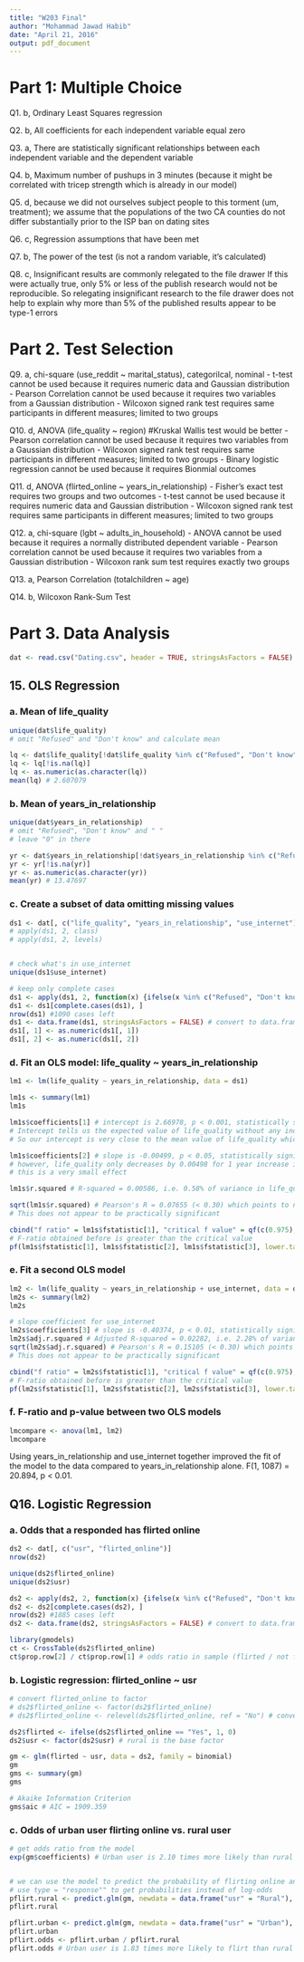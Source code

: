 ```yaml
---
title: "W203 Final"
author: "Mohammad Jawad Habib"
date: "April 21, 2016"
output: pdf_document
---
```


# Part 1: Multiple Choice
Q1. b, Ordinary Least Squares regression

Q2. b, All coefficients for each independent variable equal zero

Q3. a, There are statistically significant relationships between each
independent variable and the dependent variable

Q4. b, Maximum number of pushups in 3 minutes (because it might be correlated
with tricep strength which is already in our model)

Q5. d, because we did not ourselves subject people to this 
torment (um, treatment); we assume that the populations of the two CA counties 
do not differ substantially prior to the ISP ban on dating sites

Q6. c, Regression assumptions that have been met

Q7. b, The power of the test (is not a random variable, it's calculated)

Q8. c, Insignificant results are commonly relegated to the file drawer
If this were actually true, only 5% or less of the publish research would 
not be reproducible. So relegating insignificant research to the file drawer 
does not help to explain why more than 5% of the published results appear to 
be type-1 errors

# Part 2. Test Selection
Q9. a, chi-square (use_reddit ~ marital_status), categorilcal, nominal
- t-test cannot be used because it requires numeric data and Gaussian distribution
- Pearson Correlation cannot be used because it requires two variables from a Gaussian distribution
- Wilcoxon signed rank test requires same participants in different measures; limited to two groups

Q10. d, ANOVA (life_quality ~ region) #Kruskal Wallis test would be better
- Pearson correlation cannot be used because it requires two variables from a Gaussian distribution
- Wilcoxon signed rank test requires same participants in different measures; limited to two groups
- Binary logistic regression cannot be used because it requires Bionmial outcomes

Q11. d, ANOVA (flirted_online ~ years_in_relationship)
- Fisher's exact test requires two groups and two outcomes
- t-test cannot be used because it requires numeric data and Gaussian distribution
- Wilcoxon signed rank test requires same participants in different measures; limited to two groups


Q12. a, chi-square (lgbt ~ adults_in_household)
- ANOVA cannot be used because it requires a normally distributed dependent variable
- Pearson correlation cannot be used because it requires two variables from a Gaussian distribution
- Wilcoxon rank sum test requires exactly two groups

Q13. a, Pearson Correlation (totalchildren ~ age)

Q14. b, Wilcoxon Rank-Sum Test

# Part 3. Data Analysis
```r
dat <- read.csv("Dating.csv", header = TRUE, stringsAsFactors = FALSE)
```

## 15. OLS Regression

### a. Mean of life_quality
```r
unique(dat$life_quality)
# omit "Refused" and "Don't know" and calculate mean

lq <- dat$life_quality[!dat$life_quality %in% c("Refused", "Don't know")]
lq <- lq[!is.na(lq)]
lq <- as.numeric(as.character(lq))
mean(lq) # 2.607079

```

### b. Mean of years_in_relationship
```r
unique(dat$years_in_relationship)
# omit "Refused", "Don't know" and " "
# leave "0" in there

yr <- dat$years_in_relationship[!dat$years_in_relationship %in% c("Refused", "Don't know", " ")]
yr <- yr[!is.na(yr)]
yr <- as.numeric(as.character(yr))
mean(yr) # 13.47697
```

### c. Create a subset of data omitting missing values
```r
ds1 <- dat[, c("life_quality", "years_in_relationship", "use_internet")]
# apply(ds1, 2, class)
# apply(ds1, 2, levels)


# check what's in use_internet
unique(ds1$use_internet)

# keep only complete cases
ds1 <- apply(ds1, 2, function(x) {ifelse(x %in% c("Refused", "Don't know", " "), NA, x)})
ds1 <- ds1[complete.cases(ds1), ]
nrow(ds1) #1090 cases left
ds1 <- data.frame(ds1, stringsAsFactors = FALSE) # convert to data.frame
ds1[, 1] <- as.numeric(ds1[, 1])
ds1[, 2] <- as.numeric(ds1[, 2])

```

### d. Fit an OLS model: life_quality ~ years_in_relationship
```r
lm1 <- lm(life_quality ~ years_in_relationship, data = ds1)

lm1s <- summary(lm1)
lm1s

lm1s$coefficients[1] # intercept is 2.66978, p < 0.001, statistically significant
# Intercept tells us the expected value of life_quality without any independent variable
# So our intercept is very close to the mean value of life_quality which makes sense

lm1s$coefficients[2] # slope is -0.00499, p < 0.05, statistically significant
# however, life_quality only decreases by 0.00498 for 1 year increase in years_in_relationship
# this is a very small effect

lm1s$r.squared # R-squared = 0.00586, i.e. 0.58% of variance in life_quality explained by years_in_relationship

sqrt(lm1s$r.squared) # Pearson's R = 0.07655 (< 0.30) which points to no linear correlation
# This does not appear to be practically significant

cbind("f ratio" = lm1s$fstatistic[1], "critical f value" = qf(c(0.975), 1, 1088)) # F-ratio = 6.41427 
# F-ratio obtained before is greater than the critical value
pf(lm1s$fstatistic[1], lm1s$fstatistic[2], lm1s$fstatistic[3], lower.tail = FALSE) * 2 # p < 0.05


```

### e. Fit a second OLS model
```r
lm2 <- lm(life_quality ~ years_in_relationship + use_internet, data = ds1)
lm2s <- summary(lm2)
lm2s

# slope coefficient for use_internet
lm2s$coefficients[3] # slope is -0.40374, p < 0.01, statistically significant
lm2s$adj.r.squared # Adjusted R-squared = 0.02282, i.e. 2.28% of variance in life_quality explained by years_in_relationship & use_internet together
sqrt(lm2s$adj.r.squared) # Pearson's R = 0.15105 (< 0.30) which points to no linear relationship
# This does not appear to be practically significant

cbind("f ratio" = lm2s$fstatistic[1], "critical f value" = qf(c(0.975), 1, 1088)) # F-ratio = 13.71293 
# F-ratio obtained before is greater than the critical value
pf(lm2s$fstatistic[1], lm2s$fstatistic[2], lm2s$fstatistic[3], lower.tail = FALSE) * 2 # p < 0.01

```

### f. F-ratio and p-value between two OLS models
```r
lmcompare <- anova(lm1, lm2)
lmcompare

```
Using years_in_relationship and use_internet together improved the fit of the model to the data compared to years_in_relationship alone. F(1, 1087) = 20.894, p < 0.01.

## Q16. Logistic Regression

### a. Odds that a responded has flirted online
```r

ds2 <- dat[, c("usr", "flirted_online")]
nrow(ds2)

unique(ds2$flirted_online)
unique(ds2$usr)

ds2 <- apply(ds2, 2, function(x) {ifelse(x %in% c("Refused", "Don't know", " "), NA, x)})
ds2 <- ds2[complete.cases(ds2), ]
nrow(ds2) #1885 cases left
ds2 <- data.frame(ds2, stringsAsFactors = FALSE) # convert to data.frame

library(gmodels)
ct <- CrossTable(ds2$flirted_online)
ct$prop.row[2] / ct$prop.row[1] # odds ratio in sample (flirted / not flirted) = 0.26087

```

### b. Logistic regression: flirted_online ~ usr
```r
# convert flirted_online to factor
# ds2$flirted_online <- factor(ds2$flirted_online)
# ds2$flirted_online <- relevel(ds2$flirted_online, ref = "No") # convert no to base

ds2$flirted <- ifelse(ds2$flirted_online == "Yes", 1, 0)
ds2$usr <- factor(ds2$usr) # rural is the base factor

gm <- glm(flirted ~ usr, data = ds2, family = binomial)
gm
gms <- summary(gm)
gms

# Akaike Information Criterion
gms$aic # AIC = 1909.359
```

### c. Odds of urban user flirting online vs. rural user
```r

# get odds ratio from the model
exp(gm$coefficients) # Urban user is 2.10 times more likely than rural user to flirt online in sample


# we can use the model to predict the probability of flirting online and get odds ratio for that too
# use type = "response"" to get probabilities instead of log-odds
pflirt.rural <- predict.glm(gm, newdata = data.frame("usr" = "Rural"), type = "response") 
pflirt.rural

pflirt.urban <- predict.glm(gm, newdata = data.frame("usr" = "Urban"), type = "response")
pflirt.urban
pflirt.odds <- pflirt.urban / pflirt.rural
pflirt.odds # Urban user is 1.83 times more likely to flirt than rural user

```
